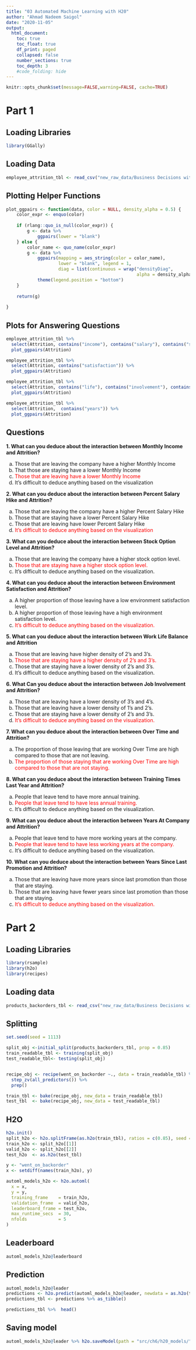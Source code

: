 ```yaml
---
title: "03 Automated Machine Learning with H20"
author: "Ahmad Nadeem Saigol"
date: "2020-11-05"
output:
  html_document:
    toc: true
    toc_float: true
    df_print: paged
    collapsed: false
    number_sections: true
    toc_depth: 3
    #code_folding: hide
---
```


```r
knitr::opts_chunk$set(message=FALSE,warning=FALSE, cache=TRUE)
```
# Part 1

## Loading Libraries
```r
library(GGally)
```

## Loading Data
```r
employee_attrition_tbl <- read_csv("new_raw_data/Business Decisions with Machine Learning/datasets-1067-1925-WA_Fn-UseC_-HR-Employee-Attrition.csv")
```

## Plotting Helper Functions
```r
plot_ggpairs <- function(data, color = NULL, density_alpha = 0.5) {
    color_expr <- enquo(color)
    
    if (rlang::quo_is_null(color_expr)) {
        g <- data %>%
            ggpairs(lower = "blank") 
    } else {
        color_name <- quo_name(color_expr)
        g <- data %>%
            ggpairs(mapping = aes_string(color = color_name), 
                    lower = "blank", legend = 1,
                    diag = list(continuous = wrap("densityDiag", 
                                                  alpha = density_alpha))) +
            theme(legend.position = "bottom")
    }
    
    return(g)
    
}

```
## Plots for Answering Questions
```r
employee_attrition_tbl %>%
  select(Attrition, contains("income"), contains("salary"), contains("stock")) %>%
  plot_ggpairs(Attrition)
```

```r
employee_attrition_tbl %>%
  select(Attrition, contains("satisfaction")) %>%
  plot_ggpairs(Attrition)
```
```r
employee_attrition_tbl %>%
  select(Attrition, contains("life"), contains("involvement"), contains("overtime")) %>%
  plot_ggpairs(Attrition)
```
```r
employee_attrition_tbl %>%
  select(Attrition,  contains("years")) %>%
  plot_ggpairs(Attrition)
```

## Questions


<b>1. What can you deduce about the interaction between Monthly Income and Attrition?</b>

a. Those that are leaving the company have a higher Monthly Income
b. That those are staying have a lower Monthly Income
c. <font color=red>Those that are leaving have a lower Monthly Income</font>
d. It's difficult to deduce anything based on the visualization


<b>2. What can you deduce about the interaction between Percent Salary Hike and Attrition?</b>

a. Those that are leaving the company have a higher Percent Salary Hike
b. Those that are staying have a lower Percent Salary Hike
c. Those that are leaving have lower Percent Salary Hike
d. <font color=red>It's difficult to deduce anything based on the visualization</font>


<b>3. What can you deduce about the interaction between Stock Option Level and Attrition?</b>

a. Those that are leaving the company have a higher stock option level.
b. <font color=red>Those that are staying have a higher stock option level.</font>
c. It's difficult to deduce anything based on the visualization.


<b>4. What can you deduce about the interaction between Environment Satisfaction and Attrition?</b> 

a. A higher proportion of those leaving have a low environment satisfaction level.
b. A higher proportion of those leaving have a high environment satisfaction level.
c. <font color=red>It's difficult to deduce anything based on the visualization.</font>


<b>5. What can you deduce about the interaction between Work Life Balance and Attrition</b> 

a. Those that are leaving have higher density of 2's and 3's.
b. <font color=red>Those that are staying have a higher density of 2's and 3's.</font>
c. Those that are staying have a lower density of 2's and 3's.
d. It's difficult to deduce anything based on the visualization.


<b>6. What Can you deduce about the interaction between Job Involvement and Attrition?</b>

a. Those that are leaving have a lower density of 3's and 4's.
b. Those that are leaving have a lower density of 1's and 2's.
c. Those that are staying have a lower density of 2's and 3's.
d. <font color=red>It's difficult to deduce anything based on the visualization.</font>


<b>7. What can you deduce about the interaction between Over Time and Attrition?</b>

a. The proportion of those leaving that are working Over Time are high compared to those that are not leaving.
b. <font color=red>The proportion of those staying that are working Over Time are high compared to those that are not staying.</font>


<b>8. What can you deduce about the interaction between Training Times Last Year and Attrition?</b>

a. People that leave tend to have more annual training.
b. <font color=red>People that leave tend to have less annual training.</font>
c. It's difficult to deduce anything based on the visualization.


<b>9. What can you deduce about the interaction between Years At Company and Attrition?</b> 

a. People that leave tend to have more working years at the company.
b. <font color=red>People that leave tend to have less working years at the company.</font>
c. It's difficult to deduce anything based on the visualization.


<b>10. What can you deduce about the interaction between Years Since Last Promotion and Attrition?</b>

a. Those that are leaving have more years since last promotion than those that are staying.
b. Those that are leaving have fewer years since last promotion than those that are staying.
c. <font color=red>It's difficult to deduce anything based on the visualization.</font>

# Part 2
## Loading Libraries
```r
library(rsample)
library(h2o)
library(recipes)
```
## Loading data
```r
products_backorders_tbl <- read_csv("new_raw_data/Business Decisions with Machine Learning/product_backorders.csv")
```
## Splitting
```r

set.seed(seed = 1113)

split_obj <-initial_split(products_backorders_tbl, prop = 0.85)
train_readable_tbl <- training(split_obj)
test_readable_tbl<- testing(split_obj)


recipe_obj <- recipe(went_on_backorder ~., data = train_readable_tbl) %>% 
  step_zv(all_predictors()) %>% 
  prep()

train_tbl <- bake(recipe_obj, new_data = train_readable_tbl)
test_tbl  <- bake(recipe_obj, new_data = test_readable_tbl)

```

## H2O
```r
h2o.init()
split_h2o <- h2o.splitFrame(as.h2o(train_tbl), ratios = c(0.85), seed = 1234)
train_h2o <- split_h2o[[1]]
valid_h2o <- split_h2o[[2]]
test_h2o  <- as.h2o(test_tbl)

y <- "went_on_backorder"
x <- setdiff(names(train_h2o), y)

automl_models_h2o <- h2o.automl(
  x = x,
  y = y,
  training_frame    = train_h2o,
  validation_frame  = valid_h2o,
  leaderboard_frame = test_h2o,
  max_runtime_secs  = 30,
  nfolds            = 5 
)
```



## Leaderboard
```r
automl_models_h2o@leaderboard
```

## Prediction
```r
automl_models_h2o@leader
predictions <- h2o.predict(automl_models_h2o@leader, newdata = as.h2o(test_tbl))
predictions_tbl <- predictions %>% as_tibble()

predictions_tbl %>%  head()
```
## Saving model
```r
automl_models_h2o@leader %>% h2o.saveModel(path = "src/ch6/h20_models/")
```